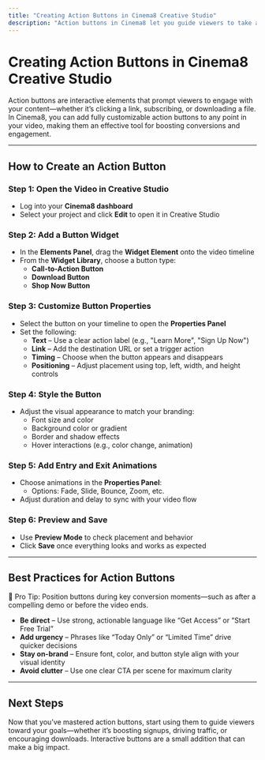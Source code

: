 ```yaml
---
title: "Creating Action Buttons in Cinema8 Creative Studio"
description: "Action buttons in Cinema8 let you guide viewers to take action—such as visiting a page, signing up, or downloading content—directly from your videos."
---
```



# Creating Action Buttons in Cinema8 Creative Studio

Action buttons are interactive elements that prompt viewers to engage with your content—whether it’s clicking a link, subscribing, or downloading a file. In Cinema8, you can add fully customizable action buttons to any point in your video, making them an effective tool for boosting conversions and engagement.

---

## How to Create an Action Button

<Steps>

### Step 1: Open the Video in Creative Studio

- Log into your **Cinema8 dashboard**
- Select your project and click **Edit** to open it in Creative Studio

### Step 2: Add a Button Widget

- In the **Elements Panel**, drag the **Widget Element** onto the video timeline
- From the **Widget Library**, choose a button type:
  - **Call-to-Action Button**
  - **Download Button**
  - **Shop Now Button**

### Step 3: Customize Button Properties

- Select the button on your timeline to open the **Properties Panel**
- Set the following:
  - **Text** – Use a clear action label (e.g., "Learn More", "Sign Up Now")
  - **Link** – Add the destination URL or set a trigger action
  - **Timing** – Choose when the button appears and disappears
  - **Positioning** – Adjust placement using top, left, width, and height controls

### Step 4: Style the Button

- Adjust the visual appearance to match your branding:
  - Font size and color
  - Background color or gradient
  - Border and shadow effects
  - Hover interactions (e.g., color change, animation)

### Step 5: Add Entry and Exit Animations

- Choose animations in the **Properties Panel**:
  - Options: Fade, Slide, Bounce, Zoom, etc.
- Adjust duration and delay to sync with your video flow

### Step 6: Preview and Save

- Use **Preview Mode** to check placement and behavior
- Click **Save** once everything looks and works as expected

</Steps>

---

## Best Practices for Action Buttons

<Callout type="info">
🚀 Pro Tip: Position buttons during key conversion moments—such as after a compelling demo or before the video ends.
</Callout>

- **Be direct** – Use strong, actionable language like “Get Access” or “Start Free Trial”
- **Add urgency** – Phrases like “Today Only” or “Limited Time” drive quicker decisions
- **Stay on-brand** – Ensure font, color, and button style align with your visual identity
- **Avoid clutter** – Use one clear CTA per scene for maximum clarity

---

## Next Steps

Now that you’ve mastered action buttons, start using them to guide viewers toward your goals—whether it’s boosting signups, driving traffic, or encouraging downloads. Interactive buttons are a small addition that can make a big impact.
